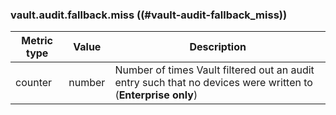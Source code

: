 ### vault.audit.fallback.miss ((#vault-audit-fallback_miss))

| Metric type | Value  | Description                                                                                                  |
|-------------|--------|--------------------------------------------------------------------------------------------------------------|
| counter     | number | Number of times Vault filtered out an audit entry such that no devices were written to (**Enterprise only**) |
